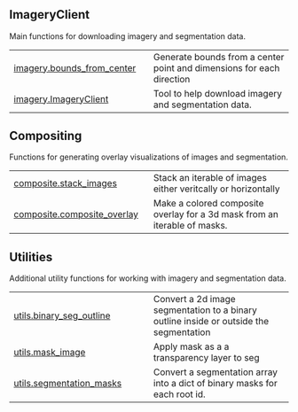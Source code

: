 #  {.doc .doc-index}

## ImageryClient

Main functions for downloading imagery and segmentation data.

| | |
| --- | --- |
| [imagery.bounds_from_center](imagery.bounds_from_center.qmd#imageryclient.imagery.bounds_from_center) | Generate bounds from a center point and dimensions for each direction |
| [imagery.ImageryClient](imagery.ImageryClient.qmd#imageryclient.imagery.ImageryClient) | Tool to help download imagery and segmentation data. |

## Compositing

Functions for generating overlay visualizations of images and segmentation.

| | |
| --- | --- |
| [composite.stack_images](composite.stack_images.qmd#imageryclient.composite.stack_images) | Stack an iterable of images either veritcally or horizontally |
| [composite.composite_overlay](composite.composite_overlay.qmd#imageryclient.composite.composite_overlay) | Make a colored composite overlay for a 3d mask from an iterable of masks. |

## Utilities

Additional utility functions for working with imagery and segmentation data.

| | |
| --- | --- |
| [utils.binary_seg_outline](utils.binary_seg_outline.qmd#imageryclient.utils.binary_seg_outline) | Convert a 2d image segmentation to a binary outline inside or outside the segmentation |
| [utils.mask_image](utils.mask_image.qmd#imageryclient.utils.mask_image) | Apply mask as a a transparency layer to seg |
| [utils.segmentation_masks](utils.segmentation_masks.qmd#imageryclient.utils.segmentation_masks) | Convert a segmentation array into a dict of binary masks for each root id. |